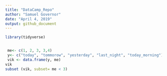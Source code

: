 ```yaml
---
title: "DataCamp_Repo"
author: "Samuel Governor"
date: "April 4, 2019"
output: github_document
---
```


```r
library(tidyverse)


 me<- c(1, 2, 3, 3,4)
 y<- c("today", "tommorow", "yesterday", "last_night", "today_morning")
 vik <- data.frame(y, me)
vik
subset (vik, subset= me < 3)
```

